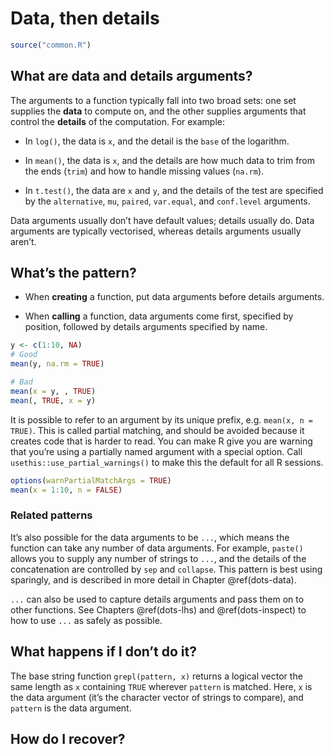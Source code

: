 # Data, then details {#args-data-details}

```r
source("common.R")
```

## What are data and details arguments?

The arguments to a function typically fall into two broad sets: one set supplies the __data__ to compute on, and the other supplies arguments that control the __details__ of the computation. For example:

* In `log()`, the data is `x`, and the detail is the `base` of the logarithm.

* In `mean()`, the data is `x`, and the details are how much data to trim
  from the ends (`trim`) and how to handle missing values (`na.rm`).

* In `t.test()`, the data are `x` and `y`, and the details of the test are
  specified by the `alternative`, `mu`, `paired`, `var.equal`, and `conf.level`
  arguments.
  
Data arguments usually don't have default values; details usually do. Data arguments are typically vectorised, whereas details arguments usually aren't. 

## What's the pattern?

* When __creating__ a function, put data arguments before details arguments. 

* When __calling__ a function, data arguments come first, specified by position,
  followed by details arguments specified by name.

```r
y <- c(1:10, NA)
# Good
mean(y, na.rm = TRUE)

# Bad
mean(x = y, , TRUE)
mean(, TRUE, x = y)
```

It is possible to refer to an argument by its unique prefix, e.g. `mean(x, n = TRUE)`. This is called partial matching, and should be avoided because it creates code that is harder to read. You can make R give you are warning that you're using a partially named argument with a special option. Call `usethis::use_partial_warnings()` to make this the default for all R sessions.

```r
options(warnPartialMatchArgs = TRUE)
mean(x = 1:10, n = FALSE)
```

### Related patterns

It's also possible for the data arguments to be `...`, which means the function can take any number of data arguments. For example, `paste()` allows you to supply any number of strings to `...`, and the details of the concatenation are controlled by `sep` and `collapse`. This pattern is best using sparingly, and is described in more detail in Chapter \@ref(dots-data). 

`...` can also be used to capture details arguments and pass them on to other functions. See Chapters \@ref(dots-lhs) and \@ref(dots-inspect) to how to use `...` as safely as possible.

## What happens if I don't do it?

The base string function `grepl(pattern, x)` returns a logical vector the same length as `x` containing `TRUE` wherever `pattern` is matched. Here, `x` is the data argument (it's the character vector of strings to compare), and `pattern` is the data argument.

## How do I recover?
